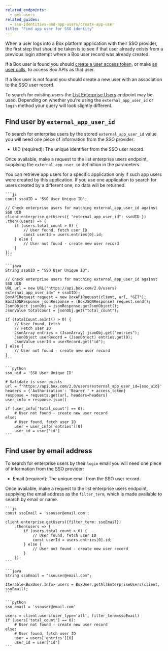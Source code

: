 ```yaml
---
related_endpoints:
  - get-users
related_guides:
  - sso-identities-and-app-users/create-app-user
title: "Find app user for SSO identity"
---
```

When a user logs into a Box platform application with their SSO provider, the
first step that should be taken is to see if that user already exists from a
previous login attempt where a Box user record was already created.

If a Box user is found you should
[create a user access token](guide://authentication/jwt/user-access-tokens),
or make [as user calls](guide://authentication/jwt/as-user), to access Box
APIs as that user.

If a Box user is not found you should create a new user with an association to
the SSO user record.

To search for existing users the [List Enterprise Users](e://get-users)
endpoint may be used. Depending on whether you're using the
`external_app_user_id` or `login` method your query will look slightly
different.

## Find user by `external_app_user_id`

To search for enterprise users by the stored `external_app_user_id` value you
will need one piece of information from the SSO provider:

* UID (required): The unique identifier from the SSO user record.

Once available, make a request to the list enterprise users endpoint, supplying
the `external_app_user_id` definition in the parameters.

<message type='warning'>
You can retrieve app users for a specific application only if
such app users were created by this application.
If you use one application to search for users
created by a different one, no data will be returned.
</message>

<Tabs>
  <Tab title='Node'>

    ```js
    const ssoUID = 'SSO User Unique ID';

    // Check enterprise users for matching external_app_user_id against SSO UID
    client.enterprise.getUsers({ "external_app_user_id": ssoUID })
    .then((users) => {
        if (users.total_count > 0) {
            // User found, fetch user ID
            const userId = users.entries[0].id;
        } else {
            // User not found - create new user record
        }
    });
    ```

  </Tab>
  <Tab title='Java'>

    ```java
    String ssoUID = "SSO User Unique ID";

    // Check enterprise users for matching external_app_user_id against SSO UID
    URL url = new URL("https://api.box.com/2.0/users?external_app_user_id=" + ssoUID);
    BoxAPIRequest request = new BoxAPIRequest(client, url, "GET");
    BoxJSONResponse jsonResponse = (BoxJSONResponse) request.send();
    JsonObject jsonObj = jsonResponse.getJsonObject();
    JsonValue totalCount = jsonObj.get("total_count");

    if (totalCount.asInt() > 0) {
        // User found, fetch
        // Fetch user ID
        JsonArray entries = (JsonArray) jsonObj.get("entries");
        JsonObject userRecord = (JsonObject) entries.get(0);
        JsonValue userId = userRecord.get("id");
    } else {
        // User not found - create new user record
    }
    ```

  </Tab>
  <Tab title='Python'>

    ```python
    sso_uid = 'SSO User Unique ID'

    # Validate is user exists
    url = f'https://api.box.com/2.0/users?external_app_user_id={sso_uid}'
    headers = {'Authorization': 'Bearer ' + access_token}
    response = requests.get(url, headers=headers)
    user_info = response.json()

    if (user_info['total_count'] == 0):
        # User not found - create new user record
    else:
        # User found, fetch user ID
        user = user_info['entries'][0]
        user_id = user['id']
    ```

  </Tab>
</Tabs>

## Find user by email address

To search for enterprise users by their `login` email you
will need one piece of information from the SSO provider:

* Email (required): The unique email from the SSO user record.

Once available, make a request to the list enterprise users endpoint, supplying
the email address as the `filter_term`, which is made available to search by
email or name.

<Tabs>
  <Tab title='Node'>

    ```js
    const ssoEmail = 'ssouser@email.com';

    client.enterprise.getUsers({filter_term: ssoEmail})
        .then(users => {
            if (users.total_count > 0) {
                // User found, fetch user ID
                const userId = users.entries[0].id;
            } else {
                // User not found - create new user record
            }
        });
    ```

  </Tab>
  <Tab title='Java'>

    ```java
    String ssoEmail = "ssouser@email.com";

    Iterable<BoxUser.Info> users = BoxUser.getAllEnterpriseUsers(client, ssoEmail);
    ```

  </Tab>
  <Tab title='Python'>

    ```python
    sso_email = 'ssouser@email.com'

    users = client.users(user_type='all', filter_term=ssoEmail)
    if (users['total_count'] == 0):
        # User not found - create new user record
    else:
        # User found, fetch user ID
        user = users['entries'][0]
        user_id = user['id']
    ```

  </Tab>
</Tabs>
